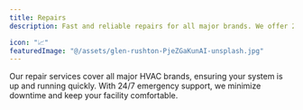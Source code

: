 ```yaml
---
title: Repairs
description: Fast and reliable repairs for all major brands. We offer 24/7 emergency support to minimize downtime.

icon: "📈"
featuredImage: "@/assets/glen-rushton-PjeZGaKunAI-unsplash.jpg"
---
```

Our repair services cover all major HVAC brands, ensuring your system is up and running quickly. With 24/7 emergency support, we minimize downtime and keep your facility comfortable.
